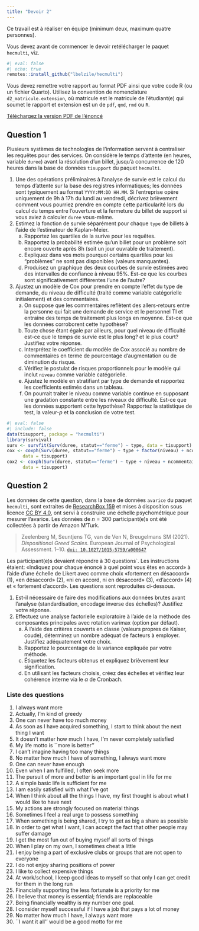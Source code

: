 ```yaml
---
title: "Devoir 2"
---
```



Ce travail est à réaliser en équipe (minimum deux, maximum quatre personnes). 

Vous devez avant de commencer le devoir retélécharger le paquet `hecmulti`, viz.
```r
#| eval: false
#| echo: true
remotes::install_github("lbelzile/hecmulti")
```

Vous devez remettre votre rapport au format PDF ainsi que votre code R (ou un fichier Quarto).
Utilisez la convention de nomenclature `d2_matricule.extension`, où matricule est le matricule de l’étudiant(e) qui soumet le rapport et extension est un de `pdf`, `qmd`, `rmd` ou `R`.

[Téléchargez la version PDF de l'énoncé](MATH60602-A23-Devoir2.pdf)


## Question 1

Plusieurs systèmes de technologies de l'information servent à centraliser les requêtes pour des services. On considère le temps d'attente (en heures, variable `duree`) avant la résolution d'un billet, jusqu'à concurrence de 120 heures dans la base de données `tisupport` du paquet `hecmulti`. 

1. Une des opérations préliminaires à l'analyse de survie est le calcul du temps d'attente sur la base des registres informatiques; les données sont typiquement au format `YYYY:MM:DD HH.MM`. Si l'entreprise opère uniquement de 9h à 17h du lundi au vendredi, décrivez brièvement comment vous pourriez prendre en compte cette particularité lors du calcul du temps entre l'ouverture et la fermeture du billet de support si vous aviez à calculer `duree` vous-même.
2. Estimez la fonction de survie séparément pour chaque `type` de billets à l'aide de l'estimateur de Kaplan--Meier.
   a. Rapportez les quartiles de la surive pour les requêtes.
   b. Rapportez la probabilité estimée qu'un billet pour un problème soit encore ouverte après 8h (soit un jour ouvrable de traitement).
   c. Expliquez dans vos mots pourquoi certains quartiles pour les "problèmes" ne sont pas disponibles (valeurs manquantes).
   d. Produisez un graphique des deux courbes de survie estimées avec des intervalles de confiance à niveau 95%. Est-ce que les courbes sont significativement différentes l'une de l'autre?
3. Ajustez un modèle de Cox pour prendre en compte l'effet du type de demande, du niveau de difficulté (traité comme variable catégorielle initialement) et des commentaires.
   a. On suppose que les commentaires reflètent des allers-retours entre la personne qui fait une demande de service et le personnel TI et entraîne des temps de traitement plus longs en moyenne. Est-ce que les données corroborent cette hypothèse?
   b. Toute chose étant égale par ailleurs, pour quel niveau de difficulté est-ce que le temps de survie est le plus long? et le plus court? Justifiez votre réponse.
   c. Interprétez le coefficient du modèle de Cox associé au nombre de commentaires en terme de pourcentage d'augmentation ou de diminution du risque.
   d. Vérifiez le postulat de risques proportionnels pour le modèle qui inclut `niveau` comme variable catégorielle.
   e. Ajustez le modèle en stratifiant par type de demande et rapportez les coefficients estimés dans un tableau.
   f. On pourrait traiter le niveau comme variable continue en supposant une gradation constante entre les niveaux de difficulté. Est-ce que les données supportent cette hypothèse? Rapportez la statistique de test, la valeur-$p$ et la conclusion de votre test.


```r
#| eval: false
#| include: false
data(tisupport, package = "hecmulti")
library(survival)
surv <- survfit(Surv(duree, statut=="ferme") ~ type, data = tisupport)
cox <- coxph(Surv(duree, statut=="ferme") ~ type + factor(niveau) + ncommentaires,
      data = tisupport)
cox2 <- coxph(Surv(duree, statut=="ferme") ~ type + niveau + ncommentaires,
      data = tisupport)
```



## Question 2

Les données de cette question, dans la base de données `avarice` du paquet `hecmulti`, sont extraites de [ResearchBox 159](https://researchbox.org/159) et mises à disposition sous licence [CC BY 4.0](https://creativecommons.org/licenses/by/4.0/), ont servi à construire une échelle psychométrique pour mesurer l'avarice. Les données de $n=300$ participant(e)s ont été collectées à partir de Amazon M'Turk.

> Zeelenberg M, Seuntjens TG, van de Ven N, Breugelmans SM (2021). *Dispositional Greed Scales*. European Journal of Psychological Assessment. 1--10. [`doi: 10.1027/1015-5759/a000647`](https://doi.org/10.1027/1015-5759/a000647)


Les participant(e)s devaient répondre à 30 questions`. Les instructions étaient: «Indiquez pour chaque énoncé à quel point vous êtes en accord» à l'aide d'une échelle de Likert avec comme choix «fortement en désaccord» (1), «en désaccord» (2), «ni en accord, ni en désaccord» (3), «d'accord» (4) et « fortement d'accord». Les questions sont reproduites ci-dessous.

1. Est-il nécessaire de faire des modifications aux données brutes avant l'analyse (standardisation, encodage inverse des échelles)? Justifiez votre réponse.
2. Effectuez une analyse factorielle exploratoire à l’aide de la méthode des composantes principales avec rotation varimax (option par défaut).
   a. À l'aide des critères couverts en classe (valeurs propres de Kaiser, coude), déterminez un nombre adéquat de facteurs à employer. Justifiez adéquatement votre choix. 
   b. Rapportez le pourcentage de la variance expliquée par votre méthode.
   c. Étiquetez les facteurs obtenus  et expliquez brièvement leur signification. 
   d. En utilisant les facteurs choisis, créez des échelles et vérifiez leur cohérence interne via le $\alpha$ de Cronbach.
 
 
 
 
### Liste des questions {.nonumber} 
 
1. I always want more
2. Actually, I'm kind of greedy
3. One can never have too much money
4. As soon as I have acquired something, I start to think about the next thing I want
5. It doesn't matter how much I have, I'm never completely satisfied
6. My life motto is ``more is better''
7. I can't imagine having  too  many things
8. No matter how much I have of something, I always want more
9. One can never have enough
10. Even when I am fulfilled, I often seek more
11. The pursuit of more and better is an important goal in life for me
12. A simple basic life is sufficient for me
13. I am easily satisfied with what I've got
14. When I think about all the things I have, my first thought is about what I would like to have next
15. My actions are strongly focused on material things
16. Sometimes I feel a real urge to possess something
17. When something is being shared, I try to get as big a share as possible
18. In order to get what I want, I can accept the fact that other people may suffer damage
19. I get the most fun out of buying myself all sorts of things
20. When I play on my own, I sometimes cheat a little
21. I enjoy being a part of exclusive clubs or groups that are not open to everyone
22. I do not enjoy sharing positions of power
23. I like to collect expensive things
24. At work/school, I keep good ideas to myself so that only I can get credit for them in the long run
25. Financially supporting the less fortunate is a priority for me
26. I believe that money is essential; friends are replaceable
27. Being financially wealthy is my number one goal.
28. I consider myself successful if I have a job that pays a lot of money
29. No matter how much I have, I always want more
30. ``I want it all'' would be a good motto for me
